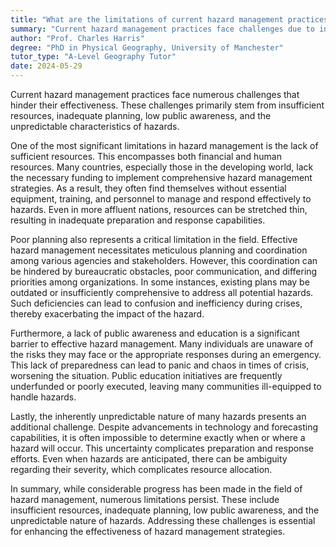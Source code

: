 ```yaml
---
title: "What are the limitations of current hazard management practices?"
summary: "Current hazard management practices face challenges due to insufficient resources, inadequate planning, low public awareness, and the unpredictable nature of hazards, hindering effective response and preparedness efforts."
author: "Prof. Charles Harris"
degree: "PhD in Physical Geography, University of Manchester"
tutor_type: "A-Level Geography Tutor"
date: 2024-05-29
---
```


Current hazard management practices face numerous challenges that hinder their effectiveness. These challenges primarily stem from insufficient resources, inadequate planning, low public awareness, and the unpredictable characteristics of hazards.

One of the most significant limitations in hazard management is the lack of sufficient resources. This encompasses both financial and human resources. Many countries, especially those in the developing world, lack the necessary funding to implement comprehensive hazard management strategies. As a result, they often find themselves without essential equipment, training, and personnel to manage and respond effectively to hazards. Even in more affluent nations, resources can be stretched thin, resulting in inadequate preparation and response capabilities.

Poor planning also represents a critical limitation in the field. Effective hazard management necessitates meticulous planning and coordination among various agencies and stakeholders. However, this coordination can be hindered by bureaucratic obstacles, poor communication, and differing priorities among organizations. In some instances, existing plans may be outdated or insufficiently comprehensive to address all potential hazards. Such deficiencies can lead to confusion and inefficiency during crises, thereby exacerbating the impact of the hazard.

Furthermore, a lack of public awareness and education is a significant barrier to effective hazard management. Many individuals are unaware of the risks they may face or the appropriate responses during an emergency. This lack of preparedness can lead to panic and chaos in times of crisis, worsening the situation. Public education initiatives are frequently underfunded or poorly executed, leaving many communities ill-equipped to handle hazards.

Lastly, the inherently unpredictable nature of many hazards presents an additional challenge. Despite advancements in technology and forecasting capabilities, it is often impossible to determine exactly when or where a hazard will occur. This uncertainty complicates preparation and response efforts. Even when hazards are anticipated, there can be ambiguity regarding their severity, which complicates resource allocation.

In summary, while considerable progress has been made in the field of hazard management, numerous limitations persist. These include insufficient resources, inadequate planning, low public awareness, and the unpredictable nature of hazards. Addressing these challenges is essential for enhancing the effectiveness of hazard management strategies.
    